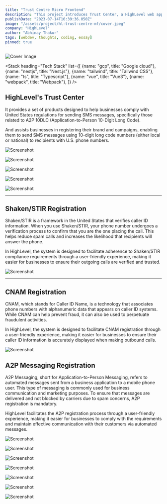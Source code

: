 ```yaml
---
title: "Trust Centre Micro Frontend"
description: "This project introduces Trust Center, a HighLevel web app built on micro frontend architecture, providing products to improve customer engagement throughput, and brand recognition."
publishDate: "2023-07-14T16:39:36.050Z"
image: "/assets/project/hl-trust-centre-mf/cover.jpeg"
company: "HighLevel"
author: "Abhinay Thakur"
tags: [webdev, thoughts, coding, essay]
pinned: true
---
```



![Cover Image](/assets/project/hl-trust-centre-mf/cover.jpeg)

<Stack 
  heading="Tech Stack"
  list={[
    {name: "gcp", title: "Google cloud"},
    {name: "nestjs", title: "Nest.js"},
    {name: "tailwind", title: "Tailwind CSS"},
    {name: "ts", title: "Typescript"},
    {name: "vue", title: "Vue3"},
    {name: "webpack", title: "Webpack"},
  ]}
/>

## HighLevel's Trust Center

It provides a set of products designed to help businesses comply with United States regulations for sending SMS messages, specifically those related to A2P 10DLC (Application-to-Person 10-Digit Long Code).

And assists businesses in registering their brand and campaigns, enabling them to send SMS messages using 10-digit long code numbers (either local or national) to recipients with U.S. phone numbers.

<p><img src="/assets/project/hl-trust-centre-mf/ss1.png" alt="Screenshot" class="project-screenshot"/></p>

<p><img src="/assets/project/hl-trust-centre-mf/ss2.png" alt="Screenshot" class="project-screenshot"/></p>

<p><img src="/assets/project/hl-trust-centre-mf/ss3.png" alt="Screenshot" class="project-screenshot"/></p>

<p><img src="/assets/project/hl-trust-centre-mf/ss4.png" alt="Screenshot" class="project-screenshot"/></p>

<p><img src="/assets/project/hl-trust-centre-mf/ss5.png" alt="Screenshot" class="project-screenshot"/></p>

---

## Shaken/STIR Registration

Shaken/STIR is a framework in the United States that verifies caller ID information. When you use Shaken/STIR, your phone number undergoes a verification process to confirm that you are the one placing the call. This helps reduce spam calls and increases the likelihood that recipients will answer the phone.

In HighLevel, the system is designed to facilitate adherence to Shaken/STIR compliance requirements through a user-friendly experience, making it easier for businesses to ensure their outgoing calls are verified and trusted.

<p><img src="/assets/project/hl-trust-centre-mf/ss6.png" alt="Screenshot" class="project-screenshot"/></p>

---

## CNAM Registration

CNAM, which stands for Caller ID Name, is a technology that associates phone numbers with alphanumeric data that appears on caller ID systems. While CNAM can help prevent fraud, it can also be used to perpetuate fraudulent activities.

In HighLevel, the system is designed to facilitate CNAM registration through a user-friendly experience, making it easier for businesses to ensure their caller ID information is accurately displayed when making outbound calls.

<p><img src="/assets/project/hl-trust-centre-mf/ss7.png" alt="Screenshot" class="project-screenshot"/></p>

## A2P Messaging Registration

A2P Messaging, short for Application-to-Person Messaging, refers to automated messages sent from a business application to a mobile phone user. This type of messaging is commonly used for business communication and marketing purposes. To ensure that messages are delivered and not blocked by carriers due to spam concerns, A2P registration is mandatory.

HighLevel facilitates the A2P registration process through a user-friendly experience, making it easier for businesses to comply with the requirements and maintain effective communication with their customers via automated messages.

<p><img src="/assets/project/hl-trust-centre-mf/ss8.png" alt="Screenshot" class="project-screenshot"/></p>

<p><img src="/assets/project/hl-trust-centre-mf/ss9.png" alt="Screenshot" class="project-screenshot"/></p>

<p><img src="/assets/project/hl-trust-centre-mf/ss10.png" alt="Screenshot" class="project-screenshot"/></p>

<p><img src="/assets/project/hl-trust-centre-mf/ss11.png" alt="Screenshot" class="project-screenshot"/></p>

<p><img src="/assets/project/hl-trust-centre-mf/ss12.png" alt="Screenshot" class="project-screenshot"/></p>

<p><img src="/assets/project/hl-trust-centre-mf/ss13.png" alt="Screenshot" class="project-screenshot"/></p>

<p><img src="/assets/project/hl-trust-centre-mf/ss14.png" alt="Screenshot" class="project-screenshot"/></p>
